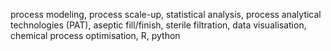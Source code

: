 process modeling, process scale-up, statistical analysis, process analytical technologies (PAT), aseptic fill/finish, sterile filtration, data visualisation, chemical process optimisation, R, python
